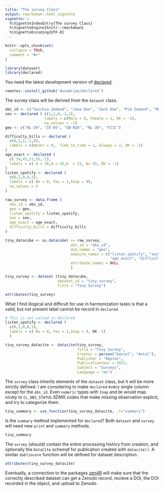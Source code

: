 ```yaml
---
title: "The survey Class"
output: rmarkdown::html_vignette
vignette: >
  %\VignetteIndexEntry{The survey Class}
  %\VignetteEngine{knitr::rmarkdown}
  %\VignetteEncoding{UTF-8}
---
```


```r
knitr::opts_chunk$set(
  collapse = TRUE,
  comment = "#>"
)
```

```r
library(dataset)
library(declared)
```

You need the latest development version of [declared](https://github.com/dusadrian/declared).

```r
remotes::install_github('dusadrian/declared')
```


The survey class will be derived from the `dataset` class. 

```r
obs_id <- c("Saschia Iemand", "Jane Doe", "Jack Doe", "Pim Iemand", "Matti Virtanen" )
sex <- declared ( c(1,1,0,-1,1), 
                  labels = c(Male = 0, Female = 1, DK = -1), 
                  na_values = -1)
geo <- c("NL-ZH", "IE-05", "GB-NIR", "NL-ZH", "FI1C")
```

```r
difficulty_bills <- declared (
  c(0,1,2,-1,0), 
  labels = c(Never = 0,  Time_to_time = 1, Always = 2, DK = -1)
)
age_exact <- declared (
  c( 34,45,21,55,-1), 
  labels = c( A = 34,A = 45,A  = 21, A= 55, DK = -1)
)
listen_spotify <- declared (
  c(0,1,9,0,1),
  labels = c( No = 0, Yes = 1,Inap = 9), 
  na_values = 9
)
```

```r
raw_survey <- data.frame ( 
  obs_id = obs_id, 
  geo = geo, 
  listen_spotify = listen_spotify,
  sex = sex,
  age_exact = age_exact, 
  difficulty_bills = difficulty_bills
)

tiny_datacube <- as.datacube( x= raw_survey,
                              obs_id = "obs_id",
                              dim_names = "geo", 
                              measure_names = c("listen_spotify", "sex",
                                                "age_exact", "difficulty_bills"), 
                              attribute_names = NULL
                              )

tiny_survey <- dataset (tiny_datacube, 
                        dataset_id = "tiny_survey",
                        Title = "Tiny Survey")
```

```r
attributes(tiny_survey)
```
What I find illogical and difficult for use in harmonization tasks is that a valid, but not present label cannot be record in `declared`.

```r
# This is not valied in declared
listen_spotify <- declared (
  c(0,1,9,0,1),
  labels = c( No = 0, Yes = 1,Inap = 9, DK -1)
  )
```

```r
tiny_survey_datacite <- datacite(tiny_survey, 
                                 Title = "Tiny Survey", 
                                 Creator = person("Daniel", "Antal"), 
                                 Publisher = "Reprex", 
                                 PublicationYear = 2022, 
                                 Subject = "Surveys", 
                                 Language = "en")
```

The `survey` class inherits elements of the `dataset` class, but it will be more strictly defined.  I am considering to make  `declared` every single column except for the `obs_id`. Even `numeric` types with `Inap` and `DK` would map nicely to `CL_OBS_STATUS` SDMX codes that make missing observation explicit, and try to categorize them.

```r
tiny_summary <- use_function(tiny_survey_datacite, .f="summary")
```

Is the `summary` method implemented for `declared`? Both `dataset` and `survey` will need new `print` and `summary` methods.

```r
tiny_summary
```
The `survey` (should) contain the entire processing history from creation, and optionally the `DataCite` schemaf for publication created with `datacite()`.  A similar `dublincore` function will be defined for dataset description.

```r
attributes(tiny_survey_datacite)
```
Eventually, a connection to the packages [zen4R](https://github.com/eblondel/zen4R) will make sure that the correctly described dataset can get a Zenodo record, recieve a DOI, the DOI recorded in the object, and upload to Zenodo.

